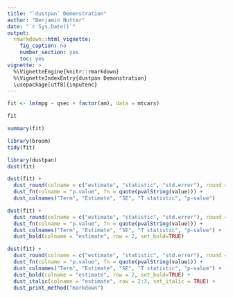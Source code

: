 ```yaml
---
title: "`dustpan` Demonstration"
author: "Benjamin Nutter"
date: "`r Sys.Date()`"
output:
  rmarkdown::html_vignette:
    fig_caption: no
    number_section: yes
    toc: yes
vignette: >
  %\VignetteEngine{knitr::rmarkdown}
  %\VignetteIndexEntry{dustpan Demonstration}
  \usepackage[utf8]{inputenc}
---
```


```r
fit <- lm(mpg ~ qsec + factor(am), data = mtcars)
```

```r
fit
```

```r
summary(fit)
```

```r
library(broom)
tidy(fit)
```

```r
library(dustpan)
dust(fit)
```

```r
dust(fit) + 
  dust_round(colname = c("estimate", "statistic", "std.error"), round = 3) + 
  dust_fn(colname = "p.value", fn = quote(pvalString(value))) + 
  dust_colnames("Term", "Estimate", "SE", "T statistic", "p-value")
```

```r
dust(fit) + 
  dust_round(colname = c("estimate", "statistic", "std.error"), round = 3) + 
  dust_fn(colname = "p.value", fn = quote(pvalString(value))) + 
  dust_colnames("Term", "Estimate", "SE", "T statistic", "p-value") + 
  dust_bold(colname = "estimate", row = 2, set_bold=TRUE)
```

```r
dust(fit) + 
  dust_round(colname = c("estimate", "statistic", "std.error"), round = 3) + 
  dust_fn(colname = "p.value", fn = quote(pvalString(value))) + 
  dust_colnames("Term", "Estimate", "SE", "T statistic", "p-value") + 
  dust_bold(colname = "estimate", row = 2, set_bold=TRUE) + 
  dust_italic(colname = "estimate", row = 2:3, set_italic = TRUE) + 
  dust_print_method("markdown")
```